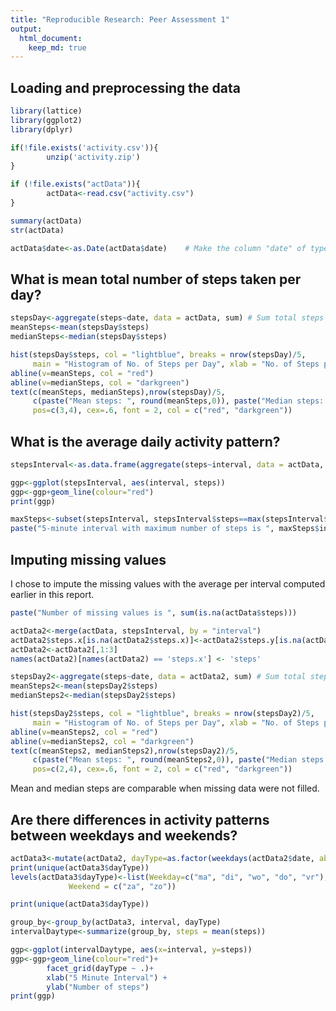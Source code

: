 ```yaml
---
title: "Reproducible Research: Peer Assessment 1"
output: 
  html_document:
    keep_md: true
---
```



## Loading and preprocessing the data
```r
library(lattice)
library(ggplot2)
library(dplyr)

if(!file.exists('activity.csv')){
        unzip('activity.zip')
}

if (!file.exists("actData")){
        actData<-read.csv("activity.csv")
}

summary(actData)
str(actData)

actData$date<-as.Date(actData$date)    # Make the column "date" of type Date.
```

## What is mean total number of steps taken per day?
```r
stepsDay<-aggregate(steps~date, data = actData, sum) # Sum total steps per day, na's are ignored by default
meanSteps<-mean(stepsDay$steps)
medianSteps<-median(stepsDay$steps)

hist(stepsDay$steps, col = "lightblue", breaks = nrow(stepsDay)/5, 
     main = "Histogram of No. of Steps per Day", xlab = "No. of Steps per Day")
abline(v=meanSteps, col = "red")
abline(v=medianSteps, col = "darkgreen")
text(c(meanSteps, medianSteps),nrow(stepsDay)/5,
     c(paste("Mean steps: ", round(meanSteps,0)), paste("Median steps: ", round(medianSteps,0))),
     pos=c(3,4), cex=.6, font = 2, col = c("red", "darkgreen"))
```


## What is the average daily activity pattern?
```r
stepsInterval<-as.data.frame(aggregate(steps~interval, data = actData, mean))

ggp<-ggplot(stepsInterval, aes(interval, steps)) 
ggp<-ggp+geom_line(colour="red")
print(ggp)

maxSteps<-subset(stepsInterval, stepsInterval$steps==max(stepsInterval$steps))
paste("5-minute interval with maximum number of steps is ", maxSteps$interval, " with an average of ", round(maxSteps$steps), " steps")
```

## Imputing missing values
I chose to impute the missing values with the average per interval computed earlier in this report.
```r
paste("Number of missing values is ", sum(is.na(actData$steps)))

actData2<-merge(actData, stepsInterval, by = "interval")
actData2$steps.x[is.na(actData2$steps.x)]<-actData2$steps.y[is.na(actData2$steps.x)]     # Missing values are imputed
actData2<-actData2[,1:3]
names(actData2)[names(actData2) == 'steps.x'] <- 'steps'

stepsDay2<-aggregate(steps~date, data = actData2, sum) # Sum total steps per day
meanSteps2<-mean(stepsDay2$steps)
medianSteps2<-median(stepsDay2$steps)

hist(stepsDay2$steps, col = "lightblue", breaks = nrow(stepsDay2)/5, 
     main = "Histogram of No. of Steps per Day", xlab = "No. of Steps per Day")
abline(v=meanSteps2, col = "red")
abline(v=medianSteps2, col = "darkgreen")
text(c(meanSteps2, medianSteps2),nrow(stepsDay2)/5,
     c(paste("Mean steps: ", round(meanSteps2,0)), paste("Median steps: ", round(medianSteps2,0))),
     pos=c(2,4), cex=.6, font = 2, col = c("red", "darkgreen"))
```

Mean and median steps are comparable when missing data were not filled.


## Are there differences in activity patterns between weekdays and weekends?
```r
actData3<-mutate(actData2, dayType=as.factor(weekdays(actData2$date, abbreviate=TRUE)))
print(unique(actData3$dayType))
levels(actData3$dayType)<-list(Weekday=c("ma", "di", "wo", "do", "vr"), 
             Weekend = c("za", "zo"))

print(unique(actData3$dayType))

group_by<-group_by(actData3, interval, dayType)
intervalDaytype<-summarize(group_by, steps = mean(steps))

ggp<-ggplot(intervalDaytype, aes(x=interval, y=steps)) 
ggp<-ggp+geom_line(colour="red")+
        facet_grid(dayType ~ .)+
        xlab("5 Minute Interval") +
        ylab("Number of steps")
print(ggp)
```
